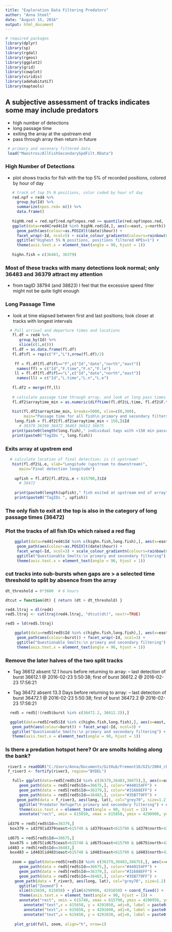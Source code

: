 ```yaml
---
title: "Exploration Data Filtering Predators"
author: "Anna Steel"
date: "August 15, 2016"
output: html_document
---
```



```r
# required packages
library(dplyr)
library(sp)
library(rgdal)
library(rgeos)
library(ggplot2)
library(grid) 
library(cowplot)
library(viridis)
library(adehabitatLT)
library(maptools)
```

## A subjective assessment of tracks indicates some may include predators
- high number of detections
- long passage time
- exiting the array at the upstream end
- pass through array then return in future
```r
 # primary and seconary filtered data
 load("Maestros/AllFishSecondarySpdFilt.RData")
```

### High Number of Detections
- plot shows tracks for fish with the top 5% of recorded positions, colored by hour of day 
```r

   # track of top 5% N positions, color coded by hour of day
   red.npf = red4 %>%
     group_by(Id) %>%
     summarize(npos.red= n()) %>%
     data.frame()
   
   highN.red = red.npf[red.npf$npos.red >= quantile(red.npf$npos.red, .95),]
   ggplot(data=red4[red4$Id %in% highN.red$Id,], aes(x=east, y=north)) +
     geom_path(aes(colour=as.POSIXlt(date)$hour)) + 
     facet_wrap(~Id, ncol=5) + scale_colour_gradientn(colours=rainbow(6), name="Hour of Day") + 
     ggtitle("Highest 5% N positions, positions filtered HPEs<1") + 
     theme(axis.text.x = element_text(angle = 90, hjust = 1))
   
   highn.fish = c(36483, 36379)
```
### Most of these tracks with many detections look normal; only 36483 and 36379 attract my attention
- from tagID 38794 (and 38823) I feel that the excessive speed filter might not be quite tight enough 


### Long Passage Time
- look at time elapsed between first and last positions; look closer at tracks with longest intervals
```r
  # Pull arrival and departure times and locations
   fl.df = red4 %>%
      group_by(Id) %>%
      slice(c(1,n()))
   fl.df = as.data.frame(fl.df)
   fl.df$fl = rep(c("F","L"),nrow(fl.df)/2)  
  
    ff = fl.df[fl.df$fl=="F",c("Id","date","north","east")] 
     names(ff) = c("Id","F.time","F.n","F.le")
    ll = fl.df[fl.df$fl=="L",c("Id","date","north","east")]
     names(ll) = c("Id","L.time","L.n","L.e")
  
   fl.df2 = merge(ff,ll)
  
   # calculate passage time through array, and look at long pass times
   fl.df2$arraytime_min = as.numeric(difftime(fl.df2$L.time, fl.df2$F.time))
   
   hist(fl.df2$arraytime_min, breaks=5000, xlim=c(0,300), 
        main="Passage time for all fish\n primary and secondary filters", xlab="Passage Time (min)")
    long.fish = fl.df2[fl.df2$arraytime_min > 150,]$Id
      # 36379 36398 36472 36483 36612 36675
   print(paste0(length(long.fish)," individual tags with >150 min passage time"))
   print(paste0("TagIDs ", long.fish))


```

### Exits array at upstrem end
```r
  # calculate location of final detection; is it upstream?  
   hist(fl.df2$L.e, xlab="Longitude (upstream to downstream)", 
      main="Final detection longitude")
    
    upfish = fl.df2[fl.df2$L.e < 615700,]$Id
      # 36472 
    
    print(paste0(length(upfish)," fish exited at upstream end of array"))
    print(paste0("TagIDs ", upfish))
```
### The only fish to exit at the top is also in the category of long passage times (36472)

### Plot the tracks of all fish IDs which raised a red flag
```r
    ggplot(data=red4[red4$Id %in% c(highn.fish,long.fish),], aes(x=east, y=north)) +
     geom_path(aes(colour=as.POSIXlt(date)$hour)) + 
     facet_wrap(~Id, ncol=3) + scale_colour_gradientn(colours=rainbow(6), name="Hour of Day") + 
     ggtitle("Questionable Smolts:\n primary and secondary filtering") + 
     theme(axis.text.x = element_text(angle = 90, hjust = 1))
```

### cut tracks into sub-bursts when gaps are > a selected time threshold to split by absence from the array
```r
dt_threshold = 6*3600  # 6 hours

dtcut = function(dt) { return (dt > dt_threshold) } 

red4.ltraj = dl(red4)
red5.ltraj <- cutltraj(red4.ltraj, "dtcut(dt)", nextr=TRUE)

red5 = ld(red5.ltraj)

    ggplot(data=red5[red5$Id %in% c(highn.fish,long.fish),], aes(x=east, y=north)) +
     geom_path(aes(colour=burst)) + facet_wrap(~Id, ncol=3) +
     ggtitle("Questionable Smolts:\n primary and secondary filtering") + 
     theme(axis.text.x = element_text(angle = 90, hjust = 1))
```

### Remove the later halves of the two split tracks
- Tag 36612 absent 12.1 hours before returning to array:
-- last detection of burst 36612.1 @ 2016-02-23 5:50:38; first of burst 36612.2 @ 2016-02-23 17:56:21

- Tag 36472 absent 13.3 Days before returning to array:
-- last detection of burst 36472.1 @ 2016-02-23 5:50:38; first of burst 36472.2 @ 2016-02-23 17:56:21 
```r
  red5 = red5[!(red5$burst %in% c(36472.2, 36612.2)),]
```
```r
  ggplot(data=red5[red5$Id %in% c(highn.fish,long.fish),], aes(x=east, y=north)) +
   geom_path(aes(colour=burst)) + facet_wrap(~Id, ncol=3) +
   ggtitle("Questionable Smolts:\n primary and secondary filtering") + 
   theme(axis.text.x = element_text(angle = 90, hjust = 1))
```


### Is there a predation hotspot here? Or are smolts holding along the bank?
```r
 river3 = readOGR("C:/Users/Anna/Documents/GitHub/Fremont16/GIS/2004_channel","2004_channel_freTightclip")
 f_river3 <- fortify(river3, region="BYDEL")

   full= ggplot(data=red5[red5$Id %in% c(36379,36483,36675),], aes(x=east, y=north)) +
      geom_path(data = red5[red5$Id==36675,], color="#440154FF") + 
      geom_path(data = red5[red5$Id==36379,], color="#31688EFF") + 
      geom_path(data = red5[red5$Id==36483,], color="#35B779FF") + 
     geom_path(data = f_river3, aes(long, lat), col="grey70", size=1.2) + 
      ggtitle("Predator Refuge?\n primary and secondary filtering") + coord_fixed() + 
      theme(axis.text.x = element_text(angle = 90, hjust = 1)) + 
      annotate("rect", xmin = 615650, xmax = 615850, ymin = 4290900, ymax = 4291050, alpha=0, color="black")   
    
 id379 = red5[red5$Id==36379,]
  box379 = id379[id379$east>615740 & id379$east<615790 & id379$north>4290950 & id379$north<4290990,]
  
 id675 = red5[red5$Id==36675,]
  box675 = id675[id675$east>615740 & id675$east<615790 & id675$north>4290950 & id675$north<4290990,]
 id483 = red5[red5$Id==36483,]
  box483 = id483[id483$east>615740 & id483$east<615790 & id483$north>4290950 & id483$north<4290990,]
    
   zoom = ggplot(data=red5[red5$Id %in% c(36379,36483,36675),], aes(x=east, y=north)) +
      geom_path(data = red5[red5$Id==36675,], color="#440154FF") + 
      geom_path(data = red5[red5$Id==36379,], color="#31688EFF") + 
      geom_path(data = red5[red5$Id==36483,], color="#35B779FF") + 
    geom_path(data = f_river3, aes(long, lat), col="grey70", size=1.2) + 
      ggtitle("Zoomed") + 
      xlim(615650, 615850) + ylim(4290900, 4291050) + coord_fixed() + 
      theme(axis.text.x = element_text(angle = 90, hjust = 1)) +
      annotate("rect", xmin = 615740, xmax = 615790, ymin = 4290950, ymax = 4290990,  alpha =0.1, color="black")   +
        annotate("text",x = 615650, y = 4291050, adj=0, label = paste0("ID36675 - ",nrow(box675)," pos. (",round(nrow(box675)/nrow(id675)*100,1),"% of track)"), color="#440154FF")+
        annotate("text",x = 615650, y = 4291040, adj=0, label = paste0("ID36379 - ",nrow(box379)," pos. (",round(nrow(box379)/nrow(id379)*100,1),"% of track)"), color="#31688EFF")+
        annotate("text",x = 615650, y = 4291030, adj=0, label = paste0("ID36483 - ",nrow(box483)," pos. (",round(nrow(box483)/nrow(id483)*100,1),"% of track)"), color="#35B779FF")
   
    plot_grid(full, zoom, align="h", nrow=1)  

```


